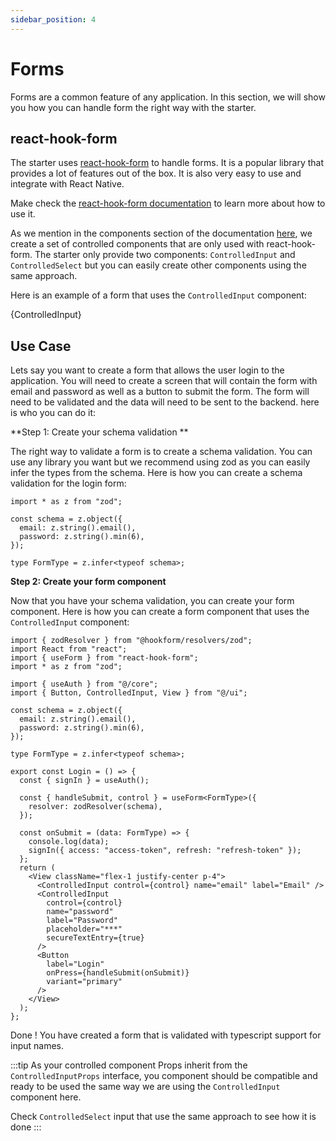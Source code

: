 ```yaml
---
sidebar_position: 4
---
```



# Forms

Forms are a common feature of any application. In this section, we will show you how you can handle form the right way with the starter.

## react-hook-form

The starter uses [react-hook-form](https://react-hook-form.com/) to handle forms. It is a popular library that provides a lot of features out of the box. It is also very easy to use and integrate with React Native.

Make check the [react-hook-form documentation](https://react-hook-form.com/) to learn more about how to use it.

As we mention in the components section of the documentation [here](./components), we create a set of controlled components that are only used with react-hook-form. The starter only provide two components: `ControlledInput` and `ControlledSelect` but you can easily create other components using the same approach.

Here is an example of a form that uses the `ControlledInput` component:

<CodeBlock language="jsx" title="./src/ui/core/input/controlled-input.tsx">
  {ControlledInput}
</CodeBlock>

## Use Case

Lets say you want to create a form that allows the user login to the application. You will need to create a screen that will contain the form with email and password as well as a button to submit the form. The form will need to be validated and the data will need to be sent to the backend. here is who you can do it:

**Step 1: Create your schema validation **

The right way to validate a form is to create a schema validation. You can use any library you want but we recommend using zod as you can easily infer the types from the schema. Here is how you can create a schema validation for the login form:

```tsx
import * as z from "zod";

const schema = z.object({
  email: z.string().email(),
  password: z.string().min(6),
});

type FormType = z.infer<typeof schema>;
```

**Step 2: Create your form component**

Now that you have your schema validation, you can create your form component. Here is how you can create a form component that uses the `ControlledInput` component:

```tsx
import { zodResolver } from "@hookform/resolvers/zod";
import React from "react";
import { useForm } from "react-hook-form";
import * as z from "zod";

import { useAuth } from "@/core";
import { Button, ControlledInput, View } from "@/ui";

const schema = z.object({
  email: z.string().email(),
  password: z.string().min(6),
});

type FormType = z.infer<typeof schema>;

export const Login = () => {
  const { signIn } = useAuth();

  const { handleSubmit, control } = useForm<FormType>({
    resolver: zodResolver(schema),
  });

  const onSubmit = (data: FormType) => {
    console.log(data);
    signIn({ access: "access-token", refresh: "refresh-token" });
  };
  return (
    <View className="flex-1 justify-center p-4">
      <ControlledInput control={control} name="email" label="Email" />
      <ControlledInput
        control={control}
        name="password"
        label="Password"
        placeholder="***"
        secureTextEntry={true}
      />
      <Button
        label="Login"
        onPress={handleSubmit(onSubmit)}
        variant="primary"
      />
    </View>
  );
};
```

Done ! You have created a form that is validated with typescript support for input names.

:::tip
As your controlled component Props inherit from the `ControlledInputProps` interface, you component should be compatible and ready to be used the same way we are using the `ControlledInput` component here.

Check `ControlledSelect` input that use the same approach to see how it is done
:::
